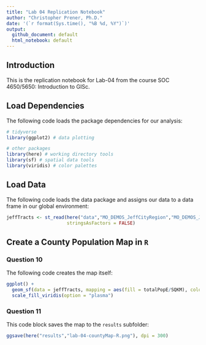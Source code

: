 ```yaml
---
title: "Lab 04 Replication Notebook"
author: "Christopher Prener, Ph.D."
date: '(`r format(Sys.time(), "%B %d, %Y")`)'
output: 
  github_document: default
  html_notebook: default 
---
```


## Introduction
This is the replication notebook for Lab-04 from the course SOC 4650/5650: Introduction to GISc. 

## Load Dependencies
The following code loads the package dependencies for our analysis:

```r
# tidyverse
library(ggplot2) # data plotting

# other packages
library(here) # working directory tools
library(sf) # spatial data tools
library(viridis) # color palettes
```

## Load Data
The following code loads the data package and assigns our data to a data frame in our global environment:

```r
jeffTracts <- st_read(here("data","MO_DEMOS_JeffCityRegion","MO_DEMOS_JeffCityRegion.shp"), 
                      stringsAsFactors = FALSE)
```

## Create a County Population Map in `R`
### Question 10
The following code creates the map itself:

```r
ggplot() +
  geom_sf(data = jeffTracts, mapping = aes(fill = totalPopE/SQKM), color = "#5d5d5d") +
  scale_fill_viridis(option = "plasma")
```

### Question 11

This code block saves the map to the `results` subfolder:

```r
ggsave(here("results","lab-04-countyMap-R.png"), dpi = 300)
```

